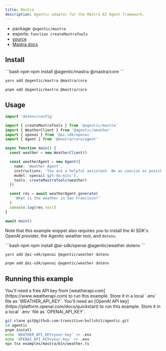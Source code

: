 ```yaml
---
title: Mastra
description: Agentic adapter for the Mastra AI Agent framework.
---
```


- package: `@agentic/mastra`
- exports: `function createMastraTools`
- [source](https://github.com/transitive-bullshit/agentic/blob/main/packages/mastra/src/mastra.ts)
- [Mastra docs](https://mastra.ai/docs)

## Install

<CodeGroup>
```bash npm
npm install @agentic/mastra @mastra/core
```

```bash yarn
yarn add @agentic/mastra @mastra/core
```

```bash pnpm
pnpm add @agentic/mastra @mastra/core
```

</CodeGroup>

## Usage

```ts
import 'dotenv/config'

import { createMastraTools } from '@agentic/mastra'
import { WeatherClient } from '@agentic/weather'
import { openai } from '@ai-sdk/openai'
import { Agent } from '@mastra/core/agent'

async function main() {
  const weather = new WeatherClient()

  const weatherAgent = new Agent({
    name: 'Weather Agent',
    instructions: 'You are a helpful assistant. Be as concise as possible.',
    model: openai('gpt-4o-mini'),
    tools: createMastraTools(weather)
  })

  const res = await weatherAgent.generate(
    'What is the weather in San Francisco?'
  )
  console.log(res.text)
}

await main()
```

Note that this example snippet also requires you to install the AI SDK's OpenAI provider, the Agentic weather tool, and `dotenv`.

<CodeGroup>
```bash npm
npm install @ai-sdk/openai @agentic/weather dotenv
```

```bash yarn
yarn add @ai-sdk/openai @agentic/weather dotenv
```

```bash pnpm
pnpm add @ai-sdk/openai @agentic/weather dotenv
```

</CodeGroup>

## Running this example

<Info>
  You'll need a free API key from [weatherapi.com](https://www.weatherapi.com)
  to run this example. Store it in a local `.env` file as `WEATHER_API_KEY`.
</Info>

<Info>
  You'll need an [OpenAI API key](https://platform.openai.com/docs/quickstart)
  to run this example. Store it in a local `.env` file as `OPENAI_API_KEY`.
</Info>

```sh
git clone git@github.com:transitive-bullshit/agentic.git
cd agentic
pnpm install
echo 'WEATHER_API_KEY=your-key' >> .env
echo 'OPENAI_API_KEY=your-key' >> .env
npx tsx examples/mastra/bin/weather.ts
```
